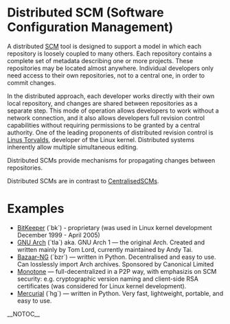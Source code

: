 = Distributed SCM (Software Configuration Management) =

A distributed [[SCM]] tool is designed to support a model in which each repository is loosely coupled to many others. Each repository contains a complete set of metadata describing one or more projects. These repositories may be located almost anywhere. Individual developers only need access to their own repositories, not to a central one, in order to commit changes.

In the distributed approach, each developer works directly with their own local repository, and changes are shared between repositories as a separate step. This mode of operation allows developers to work without a network connection, and it also allows developers full revision control capabilities without requiring permissions to be granted by a central authority. One of the leading proponents of distributed revision control is [[Linus Torvalds]], developer of the Linux kernel. Distributed systems inherently allow multiple simultaneous editing.

Distributed SCMs provide mechanisms for propagating changes between repositories.

Distributed SCMs are in contrast to [[CentralisedSCM]]s.

= Examples =
* [[http://www.bitkeeper.com/|BitKeeper]] (`bk`) - proprietary (was used in Linux kernel development December 1999 - April 2005)
* [[http://www.gnu.org/software/gnu-arch/|GNU Arch]] (`tla`) aka. GNU Arch 1 — the original Arch. Created and written mainly by Tom Lord, currently maintained by Andy Tai.
* [[http://www.bazaar-ng.org/|Bazaar-NG]] (`bzr`) — written in Python. Decentralised and easy to use. Can losslessly import Arch archives. Sponsored by  Canonical Limited
* [[http://www.venge.net/monotone/|Monotone]] — full-decentralized in a P2P way, with emphasizis on SCM security: e.g. cryptographic version naming and client-side RSA certificates (was considered for Linux kernel development). 
* [[http://www.selenic.com/mercurial/|Mercurial]] (`hg`) — written in Python. Very fast, lightweight, portable, and easy to use.

__NOTOC__